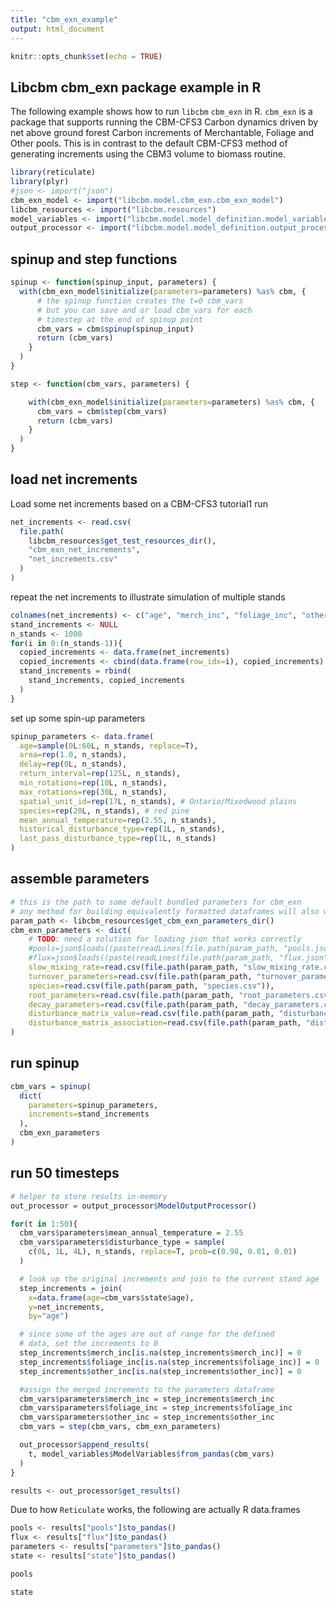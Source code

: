 ```yaml
---
title: "cbm_exn_example"
output: html_document
---
```


```r
knitr::opts_chunk$set(echo = TRUE)
```

## Libcbm cbm_exn package example in R

The following example shows how to run `libcbm` `cbm_exn` in R.  `cbm_exn` is a package that supports running the CBM-CFS3 Carbon dynamics driven by net above ground forest Carbon increments of Merchantable, Foliage and Other pools.  This is in contrast to the default CBM-CFS3 method of generating increments using the CBM3 volume to biomass routine.

```r
library(reticulate)
library(plyr)
#json <- import("json")
cbm_exn_model <- import("libcbm.model.cbm_exn.cbm_exn_model")
libcbm_resources <- import("libcbm.resources")
model_variables <- import("libcbm.model.model_definition.model_variables")
output_processor <- import("libcbm.model.model_definition.output_processor")
```

## spinup and step functions

```r
spinup <- function(spinup_input, parameters) {
  with(cbm_exn_model$initialize(parameters=parameters) %as% cbm, {
      # the spinup function creates the t=0 cbm_vars
      # but you can save and or load cbm_vars for each
      # timestep at the end of spinup point
      cbm_vars = cbm$spinup(spinup_input)
      return (cbm_vars)
    }
  )
}

step <- function(cbm_vars, parameters) {

    with(cbm_exn_model$initialize(parameters=parameters) %as% cbm, {
      cbm_vars = cbm$step(cbm_vars)
      return (cbm_vars)
    }
  )
}
```

## load net increments

Load some net increments based on a CBM-CFS3 tutorial1 run

```r
net_increments <- read.csv(
  file.path(
    libcbm_resources$get_test_resources_dir(),
    "cbm_exn_net_increments",
    "net_increments.csv"
  )
)
```

repeat the net increments to illustrate simulation of multiple stands

```r
colnames(net_increments) <- c("age", "merch_inc", "foliage_inc", "other_inc")
stand_increments <- NULL
n_stands <- 1000
for(i in 0:(n_stands-1)){
  copied_increments <- data.frame(net_increments)
  copied_increments <- cbind(data.frame(row_idx=i), copied_increments)
  stand_increments = rbind(
    stand_increments, copied_increments
  )
}

```

set up some spin-up parameters

```r
spinup_parameters <- data.frame(
  age=sample(0L:60L, n_stands, replace=T),
  area=rep(1.0, n_stands),
  delay=rep(0L, n_stands),
  return_interval=rep(125L, n_stands),
  min_rotations=rep(10L, n_stands),
  max_rotations=rep(30L, n_stands),
  spatial_unit_id=rep(17L, n_stands), # Ontario/Mixedwood plains
  species=rep(20L, n_stands), # red pine
  mean_annual_temperature=rep(2.55, n_stands),
  historical_disturbance_type=rep(1L, n_stands),
  last_pass_disturbance_type=rep(1L, n_stands)
)

```

## assemble parameters
```r
# this is the path to some default bundled parameters for cbm_exn
# any method for building equivalently formatted dataframes will also work
param_path <- libcbm_resources$get_cbm_exn_parameters_dir()
cbm_exn_parameters <- dict(
    # TODO: need a solution for loading json that works correctly
    #pools=json$loads((paste(readLines(file.path(param_path, "pools.json")), collapse = " "))),
    #flux=json$loads((paste(readLines(file.path(param_path, "flux.json")), collapse = " "))),
    slow_mixing_rate=read.csv(file.path(param_path, "slow_mixing_rate.csv")),
    turnover_parameters=read.csv(file.path(param_path, "turnover_parameters.csv")),
    species=read.csv(file.path(param_path, "species.csv")),
    root_parameters=read.csv(file.path(param_path, "root_parameters.csv")),
    decay_parameters=read.csv(file.path(param_path, "decay_parameters.csv")),
    disturbance_matrix_value=read.csv(file.path(param_path, "disturbance_matrix_value.csv")),
    disturbance_matrix_association=read.csv(file.path(param_path, "disturbance_matrix_association.csv"))
)
```

## run spinup
```r
cbm_vars = spinup(
  dict(
    parameters=spinup_parameters,
    increments=stand_increments
  ),
  cbm_exn_parameters
)
```


## run 50 timesteps

```r

# helper to store results in-memory
out_processor = output_processor$ModelOutputProcessor()

for(t in 1:50){
  cbm_vars$parameters$mean_annual_temperature = 2.55
  cbm_vars$parameters$disturbance_type = sample(
    c(0L, 1L, 4L), n_stands, replace=T, prob=c(0.98, 0.01, 0.01)
  )

  # look up the original increments and join to the current stand age
  step_increments = join(
    x=data.frame(age=cbm_vars$state$age),
    y=net_increments,
    by="age")

  # since some of the ages are out of range for the defined
  # data, set the increments to 0
  step_increments$merch_inc[is.na(step_increments$merch_inc)] = 0
  step_increments$foliage_inc[is.na(step_increments$foliage_inc)] = 0
  step_increments$other_inc[is.na(step_increments$other_inc)] = 0

  #assign the merged increments to the parameters dataframe
  cbm_vars$parameters$merch_inc = step_increments$merch_inc
  cbm_vars$parameters$foliage_inc = step_increments$foliage_inc
  cbm_vars$parameters$other_inc = step_increments$other_inc
  cbm_vars = step(cbm_vars, cbm_exn_parameters)

  out_processor$append_results(
    t, model_variables$ModelVariables$from_pandas(cbm_vars)
  )
}

```

```r
results <- out_processor$get_results()

```

Due to how `Reticulate` works, the following are actually R data.frames
```r

pools <- results["pools"]$to_pandas()
flux <- results["flux"]$to_pandas()
parameters <- results["parameters"]$to_pandas()
state <- results["state"]$to_pandas()
```

```r
pools
```

```r
state
```